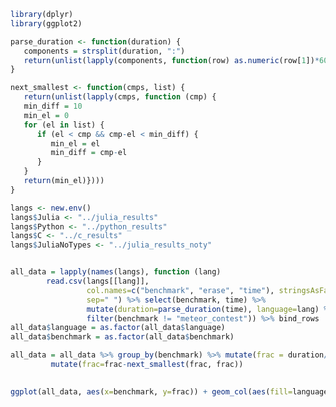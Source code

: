 ```r
library(dplyr)
library(ggplot2)

parse_duration <- function(duration) {
   components = strsplit(duration, ":")
   return(unlist(lapply(components, function(row) as.numeric(row[1])*60 + as.numeric(row[2]))))
}

next_smallest <- function(cmps, list) {
   return(unlist(lapply(cmps, function (cmp) {
   min_diff = 10
   min_el = 0
   for (el in list) {
      if (el < cmp && cmp-el < min_diff) {
         min_el = el
         min_diff = cmp-el
      }
   }
   return(min_el)})))
}

langs <- new.env()
langs$Julia <- "../julia_results"
langs$Python <- "../python_results"
langs$C <- "../c_results"
langs$JuliaNoTypes <- "../julia_results_noty"


all_data = lapply(names(langs), function (lang)
        read.csv(langs[[lang]],
                 col.names=c("benchmark", "erase", "time"), stringsAsFactors=FALSE,
                 sep=" ") %>% select(benchmark, time) %>%
                 mutate(duration=parse_duration(time), language=lang) %>% select(-time) %>%
                 filter(benchmark != "meteor_contest")) %>% bind_rows
all_data$language = as.factor(all_data$language)
all_data$benchmark = as.factor(all_data$benchmark)

all_data = all_data %>% group_by(benchmark) %>% mutate(frac = duration/max(duration)) %>%
         mutate(frac=frac-next_smallest(frac, frac))
         

ggplot(all_data, aes(x=benchmark, y=frac)) + geom_col(aes(fill=language))

```